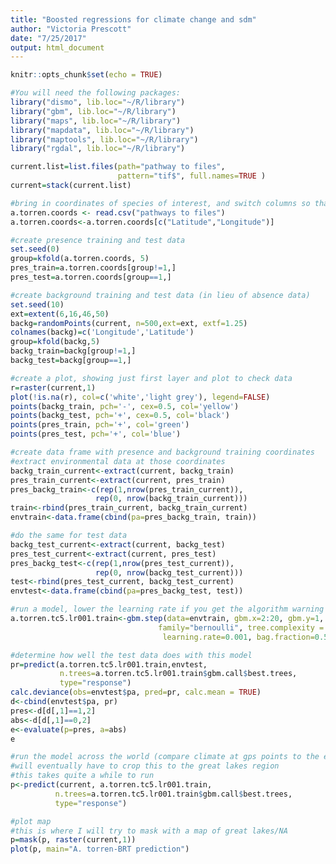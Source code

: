 ```yaml
---
title: "Boosted regressions for climate change and sdm"
author: "Victoria Prescott"
date: "7/25/2017"
output: html_document
---
```


```r
knitr::opts_chunk$set(echo = TRUE)
```

```r
#You will need the following packages:
library("dismo", lib.loc="~/R/library")
library("gbm", lib.loc="~/R/library")
library("maps", lib.loc="~/R/library")
library("mapdata", lib.loc="~/R/library")
library("maptools", lib.loc="~/R/library")
library("rgdal", lib.loc="~/R/library")
```

```r
current.list=list.files(path="pathway to files", 
                        pattern="tif$", full.names=TRUE )
current=stack(current.list)
```

```r
#bring in coordinates of species of interest, and switch columns so that latitude is first
a.torren.coords <- read.csv("pathways to files")
a.torren.coords<-a.torren.coords[c("Latitude","Longitude")]
```

```r
#create presence training and test data
set.seed(0)
group=kfold(a.torren.coords, 5)
pres_train=a.torren.coords[group!=1,]
pres_test=a.torren.coords[group==1,]
```

```r
#create background training and test data (in lieu of absence data)
set.seed(10)
ext=extent(6,16,46,50)
backg=randomPoints(current, n=500,ext=ext, extf=1.25)
colnames(backg)=c('Longitude','Latitude')
group=kfold(backg,5)
backg_train=backg[group!=1,]
backg_test=backg[group==1,]
```

```r
#create a plot, showing just first layer and plot to check data
r=raster(current,1)
plot(!is.na(r), col=c('white','light grey'), legend=FALSE)
points(backg_train, pch='-', cex=0.5, col='yellow')
points(backg_test, pch='+', cex=0.5, col='black')
points(pres_train, pch='+', col='green')
points(pres_test, pch='+', col='blue')
```

```r
#create data frame with presence and background training coordinates
#extract environmental data at those coordinates
backg_train_current<-extract(current, backg_train)
pres_train_current<-extract(current, pres_train)
pres_backg_train<-c(rep(1,nrow(pres_train_current)), 
                   rep(0, nrow(backg_train_current)))
train<-rbind(pres_train_current, backg_train_current)
envtrain<-data.frame(cbind(pa=pres_backg_train, train))
```

```r
#do the same for test data
backg_test_current<-extract(current, backg_test)
pres_test_current<-extract(current, pres_test)
pres_backg_test<-c(rep(1,nrow(pres_test_current)), 
                   rep(0, nrow(backg_test_current)))
test<-rbind(pres_test_current, backg_test_current)
envtest<-data.frame(cbind(pa=pres_backg_test, test))
```

```r
#run a model, lower the learning rate if you get the algorithm warning
a.torren.tc5.lr001.train<-gbm.step(data=envtrain, gbm.x=2:20, gbm.y=1,
                                 family="bernoulli", tree.complexity = 5,
                                  learning.rate=0.001, bag.fraction=0.5)
```

```r
#determine how well the test data does with this model
pr=predict(a.torren.tc5.lr001.train,envtest, 
           n.trees=a.torren.tc5.lr001.train$gbm.call$best.trees,
           type="response")
calc.deviance(obs=envtest$pa, pred=pr, calc.mean = TRUE)
d<-cbind(envtest$pa, pr)
pres<-d[d[,1]==1,2]
abs<-d[d[,1]==0,2]
e<-evaluate(p=pres, a=abs)
e
```

```r
#run the model across the world (compare climate at gps points to the entire world)
#will eventually have to crop this to the great lakes region
#this takes quite a while to run
p<-predict(current, a.torren.tc5.lr001.train,
          n.trees=a.torren.tc5.lr001.train$gbm.call$best.trees,
          type="response")
```

```r
#plot map
#this is where I will try to mask with a map of great lakes/NA
p=mask(p, raster(current,1))
plot(p, main="A. torren-BRT prediction")
```
